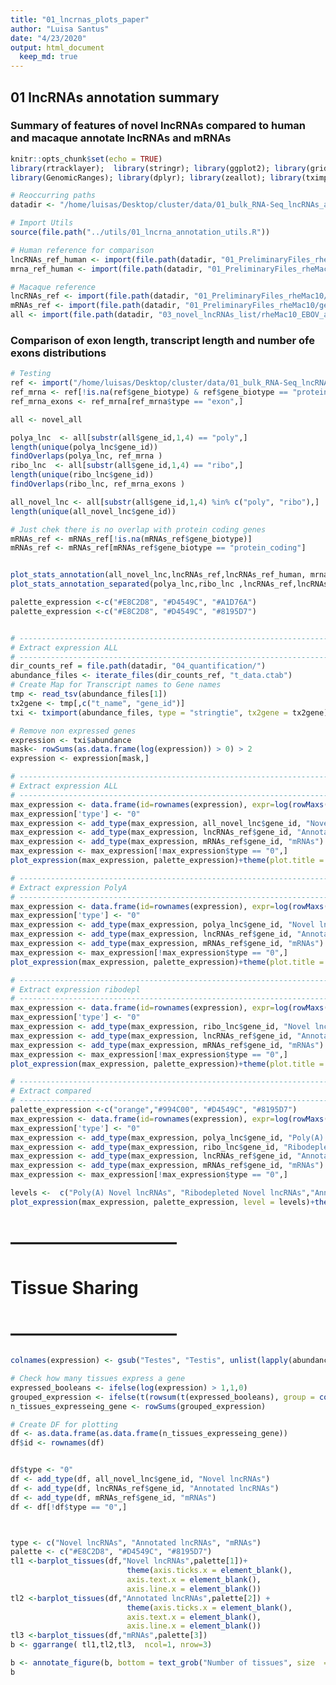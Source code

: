 ```yaml
---
title: "01_lncrnas_plots_paper"
author: "Luisa Santus"
date: "4/23/2020"
output: html_document
  keep_md: true 
---
```


## 01 lncRNAs annotation summary

### Summary of features of novel lncRNAs compared to human and macaque annotate lncRNAs and mRNAs

```r
knitr::opts_chunk$set(echo = TRUE)
library(rtracklayer);  library(stringr); library(ggplot2); library(grid); library(gridExtra); library(RColorBrewer)
library(GenomicRanges); library(dplyr); library(zeallot); library(tximport); library(ggpubr); library(plyr)

# Reoccurring paths
datadir <- "/home/luisas/Desktop/cluster/data/01_bulk_RNA-Seq_lncRNAs_annotation/"

# Import Utils 
source(file.path("../utils/01_lncrna_annotation_utils.R"))

# Human reference for comparison
lncRNAs_ref_human <- import(file.path(datadir, "01_PreliminaryFiles_rheMac10/gene_annotations/gencode.v26.GRCh38.annotation_knownlncRNAs.gtf"))
mrna_ref_human <- import(file.path(datadir, "01_PreliminaryFiles_rheMac10/gene_annotations/gencode.v26.GRCh38.annotation_knownMrnas.gtf"))

# Macaque reference 
lncRNAs_ref <- import(file.path(datadir, "01_PreliminaryFiles_rheMac10/gene_annotations/rheMac10_EBOV-Kikwit_lncrna.gtf"))
mRNAs_ref <- import(file.path(datadir, "01_PreliminaryFiles_rheMac10/gene_annotations/rheMac10_EBOV-Kikwit.gtf"))
all <- import(file.path(datadir, "03_novel_lncRNAs_list/rheMac10_EBOV_and_novel.gtf"))
```
### Comparison of exon length, transcript length and number ofe exons distributions


```r
# Testing
ref <- import("/home/luisas/Desktop/cluster/data/01_bulk_RNA-Seq_lncRNAs_annotation/01_PreliminaryFiles_rheMac10/gene_annotations/rheMac10_EBOV-Kikwit.gtf")
ref_mrna <- ref[!is.na(ref$gene_biotype) & ref$gene_biotype == "protein_coding",]
ref_mrna_exons <- ref_mrna[ref_mrna$type == "exon",]
```


```r
all <- novel_all

polya_lnc  <- all[substr(all$gene_id,1,4) == "poly",]
length(unique(polya_lnc$gene_id))
findOverlaps(polya_lnc, ref_mrna )
ribo_lnc  <- all[substr(all$gene_id,1,4) == "ribo",]
length(unique(ribo_lnc$gene_id))
findOverlaps(ribo_lnc, ref_mrna_exons )

all_novel_lnc <- all[substr(all$gene_id,1,4) %in% c("poly", "ribo"),]
length(unique(all_novel_lnc$gene_id))

# Just chek there is no overlap with protein coding genes
mRNAs_ref <- mRNAs_ref[!is.na(mRNAs_ref$gene_biotype)]
mRNAs_ref <- mRNAs_ref[mRNAs_ref$gene_biotype == "protein_coding"]


plot_stats_annotation(all_novel_lnc,lncRNAs_ref,lncRNAs_ref_human, mrna_ref_human, mRNAs_ref)
plot_stats_annotation_separated(polya_lnc,ribo_lnc ,lncRNAs_ref,lncRNAs_ref_human, mrna_ref_human, mRNAs_ref)
```

```r

palette_expression <-c("#E8C2D8", "#D4549C", "#A1D76A")
palette_expression <-c("#E8C2D8", "#D4549C", "#8195D7")


# ----------------------------------------------------------------------
# Extract expression ALL 
# ----------------------------------------------------------------------
dir_counts_ref = file.path(datadir, "04_quantification/")
abundance_files <- iterate_files(dir_counts_ref, "t_data.ctab")
# Create Map for Transcript names to Gene names 
tmp <- read_tsv(abundance_files[1])
tx2gene <- tmp[,c("t_name", "gene_id")]
txi <- tximport(abundance_files, type = "stringtie", tx2gene = tx2gene)

# Remove non expressed genes 
expression <- txi$abundance
mask<- rowSums(as.data.frame(log(expression)) > 0) > 2
expression <- expression[mask,]

# ----------------------------------------------------------------------
# Extract expression ALL 
# ----------------------------------------------------------------------
max_expression <- data.frame(id=rownames(expression), expr=log(rowMaxs(expression)))
max_expression['type'] <- "0"
max_expression <- add_type(max_expression, all_novel_lnc$gene_id, "Novel lncRNAs")
max_expression <- add_type(max_expression, lncRNAs_ref$gene_id, "Annotated lncRNAs")
max_expression <- add_type(max_expression, mRNAs_ref$gene_id, "mRNAs")
max_expression <- max_expression[!max_expression$type == "0",]
plot_expression(max_expression, palette_expression)+theme(plot.title = element_text(size = 22), axis.text = element_text(size = 15),axis.title.y  = element_text(size = 15))

# ----------------------------------------------------------------------
# Extract expression PolyA 
# ----------------------------------------------------------------------
max_expression <- data.frame(id=rownames(expression), expr=log(rowMaxs(expression)))
max_expression['type'] <- "0"
max_expression <- add_type(max_expression, polya_lnc$gene_id, "Novel lncRNAs")
max_expression <- add_type(max_expression, lncRNAs_ref$gene_id, "Annotated lncRNAs")
max_expression <- add_type(max_expression, mRNAs_ref$gene_id, "mRNAs")
max_expression <- max_expression[!max_expression$type == "0",]
plot_expression(max_expression, palette_expression)+theme(plot.title = element_text(size = 26), axis.text = element_text(size = 20),axis.title.y  = element_text(size = 20))

# ----------------------------------------------------------------------
# Extract expression ribodepl
# ----------------------------------------------------------------------
max_expression <- data.frame(id=rownames(expression), expr=log(rowMaxs(expression)))
max_expression['type'] <- "0"
max_expression <- add_type(max_expression, ribo_lnc$gene_id, "Novel lncRNAs")
max_expression <- add_type(max_expression, lncRNAs_ref$gene_id, "Annotated lncRNAs")
max_expression <- add_type(max_expression, mRNAs_ref$gene_id, "mRNAs")
max_expression <- max_expression[!max_expression$type == "0",]
plot_expression(max_expression, palette_expression)+theme(plot.title = element_text(size = 22), axis.text = element_text(size = 15),axis.title.y  = element_text(size = 15))

# ----------------------------------------------------------------------
# Extract compared
# ----------------------------------------------------------------------
palette_expression <-c("orange","#994C00", "#D4549C", "#8195D7")
max_expression <- data.frame(id=rownames(expression), expr=log(rowMaxs(expression)))
max_expression['type'] <- "0"
max_expression <- add_type(max_expression, polya_lnc$gene_id, "Poly(A) Novel lncRNAs")
max_expression <- add_type(max_expression, ribo_lnc$gene_id, "Ribodepleted Novel lncRNAs")
max_expression <- add_type(max_expression, lncRNAs_ref$gene_id, "Annotated lncRNAs")
max_expression <- add_type(max_expression, mRNAs_ref$gene_id, "mRNAs")
max_expression <- max_expression[!max_expression$type == "0",]

levels <-  c("Poly(A) Novel lncRNAs", "Ribodepleted Novel lncRNAs","Annotated lncRNAs", "mRNAs")
plot_expression(max_expression, palette_expression, level = levels)+theme(plot.title = element_text(size = 22), axis.text = element_text( angle =0, vjust = 0.9),axis.title.y  = element_text(size = 15))
```

# -----------------------------
# Tissue Sharing 
# -----------------------------


```r

colnames(expression) <- gsub("Testes", "Testis", unlist(lapply(abundance_files, function(x) rev(strsplit(x, "/")[[1]])[5])))

# Check how many tissues express a gene
expressed_booleans <- ifelse(log(expression) > 1,1,0)
grouped_expression <- ifelse(t(rowsum(t(expressed_booleans), group = colnames(expressed_booleans), na.rm = TRUE))>0, 1,0)
n_tissues_expresseing_gene <- rowSums(grouped_expression)

# Create DF for plotting
df <- as.data.frame(as.data.frame(n_tissues_expresseing_gene))
df$id <- rownames(df)


df$type <- "0"
df <- add_type(df, all_novel_lnc$gene_id, "Novel lncRNAs")
df <- add_type(df, lncRNAs_ref$gene_id, "Annotated lncRNAs")
df <- add_type(df, mRNAs_ref$gene_id, "mRNAs")
df <- df[!df$type == "0",]



type <- c("Novel lncRNAs", "Annotated lncRNAs", "mRNAs")
palette <- c("#E8C2D8", "#D4549C", "#8195D7")
tl1 <-barplot_tissues(df,"Novel lncRNAs",palette[1])+
                          theme(axis.ticks.x = element_blank(),
                          axis.text.x = element_blank(),
                          axis.line.x = element_blank())
tl2 <-barplot_tissues(df,"Annotated lncRNAs",palette[2]) +
                          theme(axis.ticks.x = element_blank(),
                          axis.text.x = element_blank(),
                          axis.line.x = element_blank())
tl3 <-barplot_tissues(df,"mRNAs",palette[3]) 
b <- ggarrange( tl1,tl2,tl3,  ncol=1, nrow=3)

b <- annotate_figure(b, bottom = text_grob("Number of tissues", size  = 22), left = text_grob("Frequency", size = 22, rot = 90))
b

```

